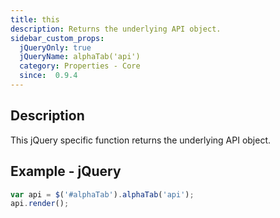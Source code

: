 ```yaml
---
title: this
description: Returns the underlying API object.
sidebar_custom_props:
  jQueryOnly: true
  jQueryName: alphaTab('api')
  category: Properties - Core
  since:  0.9.4
---
```


<SinceBadge since="0.9.4" />


## Description
This jQuery specific function returns the underlying API object.


<PropertyDescription metadata={metadata} />

## Example - jQuery

```js
var api = $('#alphaTab').alphaTab('api');
api.render();
```